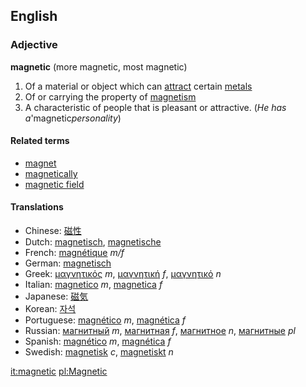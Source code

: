 ==English==
===Adjective===
'''magnetic''' (more magnetic, most magnetic)

# Of a material or object which can [[attract]] certain [[metal]]s
# Of or carrying the property of [[magnetism]]
# A characteristic of people that is pleasant or attractive.  (''He has a '''magnetic'' personality'')

====Related terms====
*[[magnet]]
*[[magnetically]]
*[[magnetic field]]

====Translations====
*Chinese: [[磁性]]
*Dutch: [[magnetisch]], [[magnetische]]
*French: [[magnétique]] ''m/f''
*German: [[magnetisch]]
*Greek: [[μαγνητικός]] ''m'', [[μαγνητική]] ''f'', [[μαγνητικό]] ''n''
*Italian: [[magnetico]] ''m'', [[magnetica]] ''f''
*Japanese: [[磁気]]
*Korean: [[자석]]
*Portuguese: [[magnético]] ''m'', [[magnética]] ''f''
*Russian: [[магнитный]] ''m'', [[магнитная]] ''f'', [[магнитное]] ''n'', [[магнитные]] ''pl''
*Spanish: [[magnético]] ''m'', [[magnética]] ''f''
*Swedish: [[magnetisk]] ''c'', [[magnetiskt]] ''n''

[[it:magnetic]]
[[pl:Magnetic]]